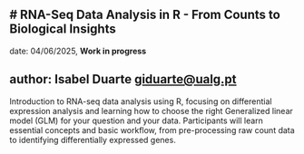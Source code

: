# RNA-Seq Data Analysis in R - From Counts to Biological Insights
---
date: 04/06/2025, **Work in progress**

author: Isabel Duarte [giduarte@ualg.pt](mailto:giduarte@ualg.pt)
---

Introduction to RNA-seq data analysis using R, focusing on differential expression analysis and learning
how to choose the right Generalized linear model (GLM) for your question and your data. Participants will 
learn essential concepts and basic workflow, from pre-processing raw count data to identifying differentially 
expressed genes. 
